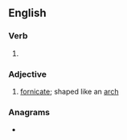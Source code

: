 ==English==

===Verb===
{{head|en|verb form}}

# {{en-past of|fornicate}}

===Adjective===
{{en-adj}}

# [[fornicate]]; shaped like an [[arch]]

===Anagrams===
* {{anagrams|en|deforciant|fractioned}}